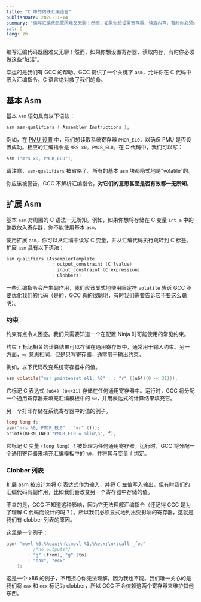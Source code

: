 ```yaml
---
title: "C 中的内联汇编语言"
publishDate: 2020-11-14
summary: "编写汇编代码既困难又无聊！然而，如果你想设置寄存器、读取内存，有时你必须做这些脏活。"
cat: C
lang: zh
---
```


编写汇编代码既困难又无聊！然而，如果你想设置寄存器、读取内存，有时你必须做这些“脏活”。

幸运的是我们有 GCC 的帮助。GCC 提供了一个关键字 `asm`，允许你在 C 代码中嵌入汇编指令。C 语言绝对救了我们的命。

## 基本 Asm

基本 `asm` 语句具有以下语法：

```c
asm asm-qualifiers ( Assembler Instructions );
```

例如，在 [PMU 设置](https://www.notion.so/PMU-settings-a48f59bad9f741c7ac1d94dcca3800e1) 中，我们想读取系统寄存器 `PMCR_EL0`，以确保 PMU 是否设置成功。相应的汇编指令是 `MRS x0, PMCR_EL0`。在 C 代码中，我们可以写：

```c
asm ("mrs x0, PMCR_EL0");
```

请注意，`asm-qualifiers` 被省略了。所有的基本 `asm` 块都隐式地是“volatile”的。

你应该被警告，GCC 不解析汇编指令，**对它们的意思甚至是否有效都一无所知**。

## 扩展 Asm

基本 `asm` 对周围的 C 语法一无所知。例如，如果你想将存储在 C 变量 `int_a` 中的整数放入寄存器，你不能使用基本 `asm`。

使用扩展 `asm`，你可以从汇编中读写 C 变量，并从汇编代码执行跳转到 C 标签。扩展 `asm` 具有以下语法：

```c
asm qualifiers (AssemblerTemplate
                 : output_constraint (C lvalue)
                 : input_constraint (C expression)
                 : Clobbers)
```

一些汇编指令会产生副作用，我们应该显式地使用限定符 `volatile` 告诉 GCC 不要优化我们的代码（是的，GCC 真的很聪明，有时我们需要告诉它不要这么聪明）。

### 约束

约束有点令人困惑。我们只需要知道一个在配置 Ninja 时可能使用的常见约束。

约束 `r` 标记相关的计算结果可以存储在通用寄存器中，通常用于输入约束。另一方面，`=r` 意思相同，但是只写寄存器，通常用于输出约束。

例如，以下代码改变系统寄存器中的值。

```c
asm volatile("msr pmintenset_el1, %0" : : "r" ((u64)(0 << 31)));
```

它标记 C 表达式 `(u64) (0<<31)` 存储在任何通用寄存器中。运行时，GCC 将分配一个通用寄存器来填充汇编模板中的 `%0`，并用表达式的计算结果填充它。

另一个打印存储在系统寄存器中的值的例子。

```c
long long f;
asm("mrs %0, PMCR_EL0" : "=r" (f));
printk(KERN_INFO "PMCR_EL0 = %llu\n", f);
```

它标记 C 变量 `(long long) f` 被处理为任何通用寄存器。运行时，GCC 将分配一个通用寄存器来填充汇编模板中的 `%0`，并将其与变量 `f` 绑定。

### Clobber 列表

扩展 asm 被设计为将 C 表达式作为输入，并将 C 左值写入输出。但有时我们的汇编代码有副作用，比如我们会改变另一个寄存器中存储的值。

不幸的是，GCC 不知道这种影响，因为它无法理解汇编指令（还记得 GCC 是为了理解 C 代码而设计的吗？）。所以我们必须显式地列出受影响的寄存器，这就是我们有 clobber 列表的原因。

这里是一个例子：

```c
asm( "movl %0,%%eax;\n\tmovl %1,%%ecx;\n\tcall _foo"
        : /*no outputs*/
        : "g" (from), "g" (to)
        : "eax", "ecx"
    );
```

这是一个 x86 的例子，不用担心你无法理解，因为我也不能。我们唯一关心的是我们将 `eax` 和 `ecx` 标记为 clobber，所以 GCC 不会依赖这两个寄存器来维护其他东西。
